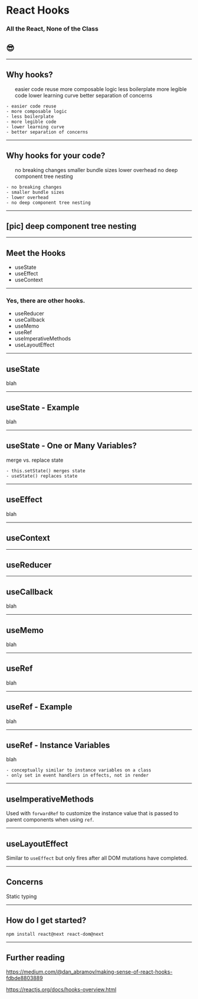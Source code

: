 

<Head>
  <title>React Hooks</title>
</Head>

# React Hooks

### All the React, None of the Class

## 😎

---

## Why hooks?

<ul>
  <Appear>
    <ListItem>easier code reuse</ListItem>
    <ListItem>more composable logic</ListItem>
    <ListItem>less boilerplate</ListItem>
    <ListItem>more legible code</ListItem>
    <ListItem>lower learning curve</ListItem>
    <ListItem>better separation of concerns</ListItem>
  </Appear>
</ul>

```notes
- easier code reuse
- more composable logic
- less boilerplate
- more legible code
- lower learning curve
- better separation of concerns
```

---

## Why hooks for your code?

<ul>
  <Appear>
    <ListItem>no breaking changes</ListItem>
    <ListItem>smaller bundle sizes</ListItem>
    <ListItem>lower overhead</ListItem>
    <ListItem>no deep component tree nesting</ListItem>
  </Appear>
</ul>

```notes
- no breaking changes
- smaller bundle sizes
- lower overhead
- no deep component tree nesting
```

---

## [pic] deep component tree nesting

---

## Meet the Hooks

- useState
- useEffect
- useContext

---

### Yes, there are other hooks.

- useReducer
- useCallback
- useMemo
- useRef
- useImperativeMethods
- useLayoutEffect

---

## useState

blah

---

## useState - Example

blah

---

## useState - One or Many Variables?

merge vs. replace state

```notes
- this.setState() merges state
- useState() replaces state
```

---

## useEffect

blah

---

## useContext

---

## useReducer

---

## useCallback

blah

---

## useMemo

blah

---

## useRef

blah

---

## useRef - Example

blah

---

## useRef - Instance Variables

blah

```notes
- conceptually similar to instance variables on a class
- only set in event handlers in effects, not in render
```

---

## useImperativeMethods

Used with `forwardRef` to customize the instance value that is passed to parent components when using `ref`.

---

## useLayoutEffect

Similar to `useEffect` but only fires after all DOM mutations have completed.

---

## Concerns

Static typing

---

## How do I get started?

```
npm install react@next react-dom@next
```

---

## Further reading

<https://medium.com/@dan_abramov/making-sense-of-react-hooks-fdbde8803889>

<https://reactjs.org/docs/hooks-overview.html>
